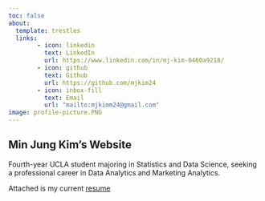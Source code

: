 ```yaml
---
toc: false
about:
  template: trestles
  links: 
        - icon: linkedin
          text: LinkedIn
          url: https://www.linkedin.com/in/mj-kim-0460a9218/
        - icon: github
          text: Github
          url: https://github.com/mjkim24
        - icon: inbox-fill
          text: Email
          url: "mailto:mjkimm24@gmail.com"
image: profile-picture.PNG
---
```


## Min Jung Kim's Website

Fourth-year UCLA student majoring in Statistics and Data Science, seeking a professional career in Data Analytics and Marketing Analytics. 

Attached is my current [resume](/docs/Resume/Newest Resume.pdf "resume")




